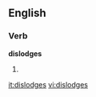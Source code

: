 
==English==

===Verb===
'''dislodges'''

# {{third-person singular of|[[dislodge]]}}

[[it:dislodges]]
[[vi:dislodges]]